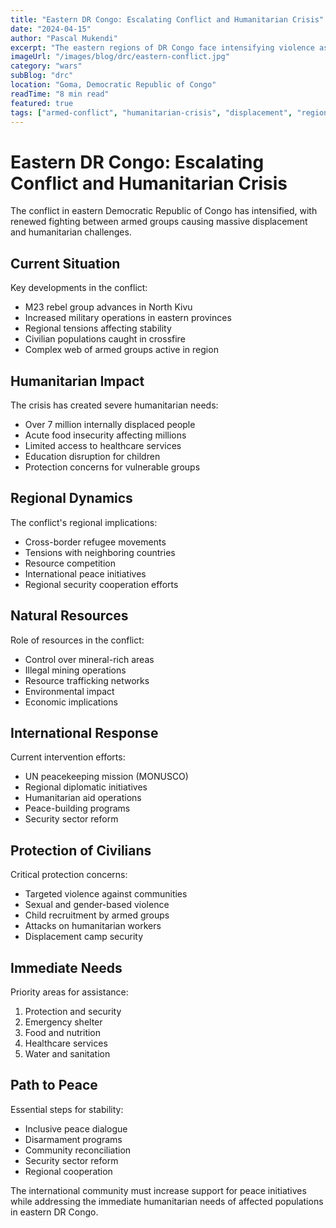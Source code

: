 ```yaml
---
title: "Eastern DR Congo: Escalating Conflict and Humanitarian Crisis"
date: "2024-04-15"
author: "Pascal Mukendi"
excerpt: "The eastern regions of DR Congo face intensifying violence as M23 rebels advance, displacing thousands and exacerbating an already severe humanitarian crisis."
imageUrl: "/images/blog/drc/eastern-conflict.jpg"
category: "wars"
subBlog: "drc"
location: "Goma, Democratic Republic of Congo"
readTime: "8 min read"
featured: true
tags: ["armed-conflict", "humanitarian-crisis", "displacement", "regional-tensions"]
---
```


# Eastern DR Congo: Escalating Conflict and Humanitarian Crisis

The conflict in eastern Democratic Republic of Congo has intensified, with renewed fighting between armed groups causing massive displacement and humanitarian challenges.

## Current Situation

Key developments in the conflict:

- M23 rebel group advances in North Kivu
- Increased military operations in eastern provinces
- Regional tensions affecting stability
- Civilian populations caught in crossfire
- Complex web of armed groups active in region

## Humanitarian Impact

The crisis has created severe humanitarian needs:

- Over 7 million internally displaced people
- Acute food insecurity affecting millions
- Limited access to healthcare services
- Education disruption for children
- Protection concerns for vulnerable groups

## Regional Dynamics

The conflict's regional implications:

- Cross-border refugee movements
- Tensions with neighboring countries
- Resource competition
- International peace initiatives
- Regional security cooperation efforts

## Natural Resources

Role of resources in the conflict:

- Control over mineral-rich areas
- Illegal mining operations
- Resource trafficking networks
- Environmental impact
- Economic implications

## International Response

Current intervention efforts:

- UN peacekeeping mission (MONUSCO)
- Regional diplomatic initiatives
- Humanitarian aid operations
- Peace-building programs
- Security sector reform

## Protection of Civilians

Critical protection concerns:

- Targeted violence against communities
- Sexual and gender-based violence
- Child recruitment by armed groups
- Attacks on humanitarian workers
- Displacement camp security

## Immediate Needs

Priority areas for assistance:

1. Protection and security
2. Emergency shelter
3. Food and nutrition
4. Healthcare services
5. Water and sanitation

## Path to Peace

Essential steps for stability:

- Inclusive peace dialogue
- Disarmament programs
- Community reconciliation
- Security sector reform
- Regional cooperation

The international community must increase support for peace initiatives while addressing the immediate humanitarian needs of affected populations in eastern DR Congo. 